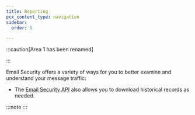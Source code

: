 ```yaml
---
title: Reporting
pcx_content_type: navigation
sidebar:
  order: 5

---
```



:::caution[Area 1 has been renamed]


<Render file="rename-area1-to-ces" />


:::

Email Security offers a variety of ways for you to better examine and understand your message traffic:

<DirectoryListing />

* The [Email Security API](/email-security/api/) also allows you to download historical records as needed.

:::note
&#x20;<Render file="timestamp" /> 
:::
